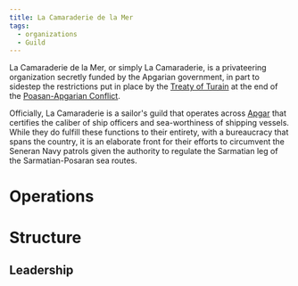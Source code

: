 ```yaml
---
title: La Camaraderie de la Mer
tags:
  - organizations
  - Guild
---
```


<Stub />

La Camaraderie de la Mer, or simply La Camaraderie, is a privateering
organization secretly funded by the Apgarian government, in part to sidestep the
restrictions put in place by the
[Treaty of Turain](../events/treaty-of-turain.mdx) at the end of the
[Poasan-Apgarian Conflict](../events/poasan-apgarian-conflict/index.mdx).

Officially, La Camaraderie is a sailor's guild that operates across
[Apgar](../locations/apgar.mdx) that certifies the caliber of ship officers and
sea-worthiness of shipping vessels. While they do fulfill these functions to
their entirety, with a bureaucracy that spans the country, it is an elaborate
front for their efforts to circumvent the Seneran Navy patrols given the
authority to regulate the Sarmatian leg of the Sarmatian-Posaran sea routes.

# Operations

# Structure

## Leadership
